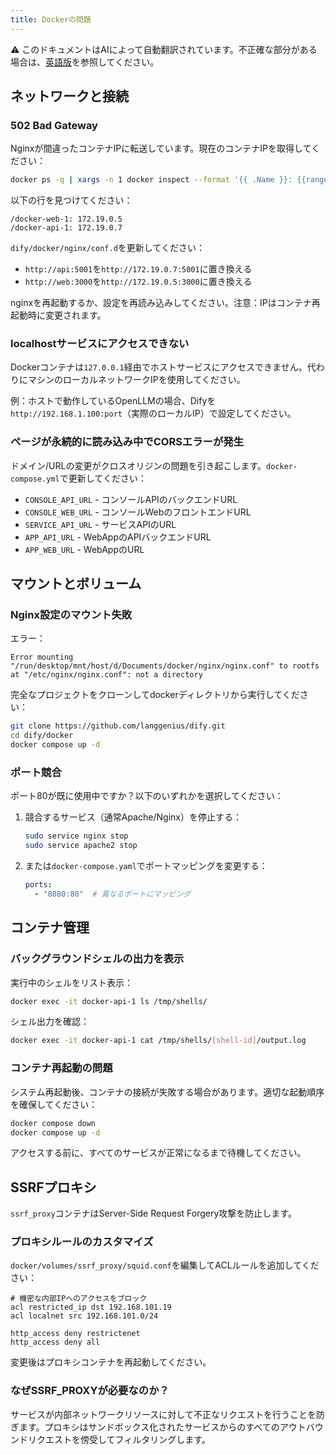 ```yaml
---
title: Dockerの問題
---
```


<Note> ⚠️ このドキュメントはAIによって自動翻訳されています。不正確な部分がある場合は、[英語版](/en/self-hosting/troubleshooting/docker-issues)を参照してください。</Note>

## ネットワークと接続

### 502 Bad Gateway

Nginxが間違ったコンテナIPに転送しています。現在のコンテナIPを取得してください：

```bash
docker ps -q | xargs -n 1 docker inspect --format '{{ .Name }}: {{range .NetworkSettings.Networks}}{{.IPAddress}}{{end}}'
```

以下の行を見つけてください：
```
/docker-web-1: 172.19.0.5
/docker-api-1: 172.19.0.7
```

`dify/docker/nginx/conf.d`を更新してください：
- `http://api:5001`を`http://172.19.0.7:5001`に置き換える
- `http://web:3000`を`http://172.19.0.5:3000`に置き換える

nginxを再起動するか、設定を再読み込みしてください。注意：IPはコンテナ再起動時に変更されます。

### localhostサービスにアクセスできない

Dockerコンテナは`127.0.0.1`経由でホストサービスにアクセスできません。代わりにマシンのローカルネットワークIPを使用してください。

例：ホストで動作しているOpenLLMの場合、Difyを`http://192.168.1.100:port`（実際のローカルIP）で設定してください。

### ページが永続的に読み込み中でCORSエラーが発生

ドメイン/URLの変更がクロスオリジンの問題を引き起こします。`docker-compose.yml`で更新してください：

- `CONSOLE_API_URL` - コンソールAPIのバックエンドURL
- `CONSOLE_WEB_URL` - コンソールWebのフロントエンドURL
- `SERVICE_API_URL` - サービスAPIのURL
- `APP_API_URL` - WebAppのAPIバックエンドURL
- `APP_WEB_URL` - WebAppのURL

## マウントとボリューム

### Nginx設定のマウント失敗

エラー：
```
Error mounting "/run/desktop/mnt/host/d/Documents/docker/nginx/nginx.conf" to rootfs at "/etc/nginx/nginx.conf": not a directory
```

完全なプロジェクトをクローンしてdockerディレクトリから実行してください：

```bash
git clone https://github.com/langgenius/dify.git
cd dify/docker
docker compose up -d
```

### ポート競合

ポート80が既に使用中ですか？以下のいずれかを選択してください：

1. 競合するサービス（通常Apache/Nginx）を停止する：
   ```bash
   sudo service nginx stop
   sudo service apache2 stop
   ```

2. または`docker-compose.yaml`でポートマッピングを変更する：
   ```yaml
   ports:
     - "8080:80"  # 異なるポートにマッピング
   ```

## コンテナ管理

### バックグラウンドシェルの出力を表示

実行中のシェルをリスト表示：
```bash
docker exec -it docker-api-1 ls /tmp/shells/
```

シェル出力を確認：
```bash
docker exec -it docker-api-1 cat /tmp/shells/[shell-id]/output.log
```

### コンテナ再起動の問題

システム再起動後、コンテナの接続が失敗する場合があります。適切な起動順序を確保してください：

```bash
docker compose down
docker compose up -d
```

アクセスする前に、すべてのサービスが正常になるまで待機してください。

## SSRFプロキシ

`ssrf_proxy`コンテナはServer-Side Request Forgery攻撃を防止します。

### プロキシルールのカスタマイズ

`docker/volumes/ssrf_proxy/squid.conf`を編集してACLルールを追加してください：

```
# 機密な内部IPへのアクセスをブロック
acl restricted_ip dst 192.168.101.19
acl localnet src 192.168.101.0/24

http_access deny restrictenet
http_access deny all
```

変更後はプロキシコンテナを再起動してください。

### なぜSSRF_PROXYが必要なのか？

サービスが内部ネットワークリソースに対して不正なリクエストを行うことを防ぎます。プロキシはサンドボックス化されたサービスからのすべてのアウトバウンドリクエストを傍受してフィルタリングします。
